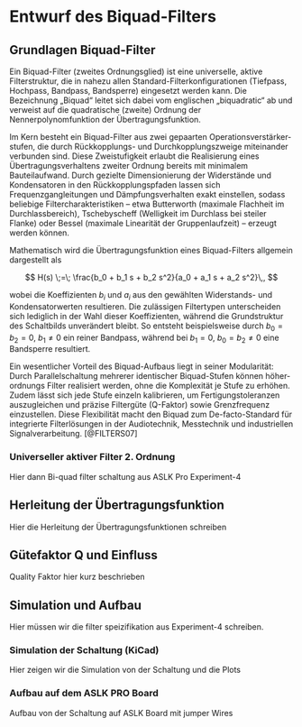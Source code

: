 # Entwurf des Biquad-Filters

## Grundlagen Biquad-Filter

Ein Biquad-Filter (zweites Ordnungsglied) ist eine universelle, aktive Filterstruktur, die in nahezu allen Standard-Filterkonfigurationen (Tiefpass, Hochpass, Bandpass, Bandsperre) eingesetzt werden kann. Die Bezeichnung „Biquad“ leitet sich dabei vom englischen „biquadratic“ ab und verweist auf die quadratische (zweite) Ordnung der Nennerpolynomfunktion der Übertragungsfunktion.

Im Kern besteht ein Biquad-Filter aus zwei gepaarten Operationsverstärker­stufen, die durch Rückkopplungs- und Durchkopplungszweige miteinander verbunden sind. Diese Zweistufigkeit erlaubt die Realisierung eines Übertragungs­verhaltens zweiter Ordnung bereits mit minimalem Bauteilaufwand. Durch gezielte Dimensionierung der Widerstände und Kondensatoren in den Rückkopplungspfaden lassen sich Frequenzgangleitungen und Dämpfungs­verhalten exakt einstellen, sodass beliebige Filtercharakteristiken – etwa Butterworth (maximale Flachheit im Durchlassbereich), Tschebyscheff (Welligkeit im Durchlass bei steiler Flanke) oder Bessel (maximale Linearität der Gruppenlaufzeit) – erzeugt werden können.

Mathematisch wird die Übertragungsfunktion eines Biquad-Filters allgemein dargestellt als

$$
H(s) \;=\; \frac{b_0 + b_1 s + b_2 s^2}{a_0 + a_1 s + a_2 s^2}\,,
$$

wobei die Koeffizienten $b_i$ und $a_i$ aus den gewählten Widerstands- und Kondensatorwerten resultieren. Die zulässigen Filtertypen unterscheiden sich lediglich in der Wahl dieser Koeffizienten, während die Grundstruktur des Schaltbilds unverändert bleibt. So entsteht beispielsweise durch $b_0=b_2=0$, $b_1\neq0$ ein reiner Bandpass, während bei $b_1=0$, $b_0=b_2\neq0$ eine Bandsperre resultiert.

Ein wesentlicher Vorteil des Biquad-Aufbaus liegt in seiner Modularität: Durch Parallelschaltung mehrerer identischer Biquad-Stufen können höher­ordnungs Filter realisiert werden, ohne die Komplexität je Stufe zu erhöhen. Zudem lässt sich jede Stufe einzeln kalibrieren, um Fertigungstoleranzen auszugleichen und präzise Filter­güte (Q-Faktor) sowie Grenzfrequenz einzustellen. Diese Flexibilität macht den Biquad zum De-facto-Standard für integrierte Filterlösungen in der Audiotechnik, Messtechnik und industriellen Signal­verarbeitung.
[@FILTERS07]


### Universeller aktiver Filter 2. Ordnung
Hier dann Bi-quad filter schaltung aus ASLK Pro Experiment-4

## Herleitung der Übertragungsfunktion
Hier die Herleitung der Übertragungsfunktionen schreiben

## Gütefaktor Q und Einfluss
Quality Faktor hier kurz beschrieben

## Simulation und Aufbau
Hier müssen wir die filter speizifikation aus Experiment-4 schreiben.

### Simulation der Schaltung (KiCad)
Hier zeigen wir die Simulation von der Schaltung und die Plots

### Aufbau auf dem ASLK PRO Board
Aufbau von der Schaltung auf ASLK Board mit jumper Wires

